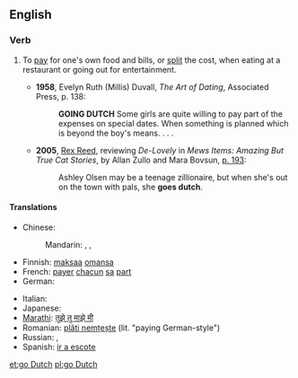 ==English==
{{wikipedia|Going Dutch}}

===Verb===
{{en-verb|inf=[[to]] [[go]] [[Dutch]]|goes Dutch|going Dutch|went Dutch|gone Dutch}}

# {{idiomatic}} To [[pay]] for one's own food and bills, or [[split]] the cost, when eating at a restaurant or going out for entertainment.
#* '''1958''', Evelyn Ruth (Millis) Duvall, ''The Art of Dating'', Associated Press, p. 138:
#*: '''GOING DUTCH''' Some girls are quite willing to pay part of the expenses on special dates.  When something is planned which is beyond the boy's means. . . .
#* '''2005''', [[w:Rex Reed|Rex Reed]], reviewing ''De-Lovely'' in ''Mews Items: Amazing But True Cat Stories'', by Allan Zullo and Mara Bovsun, [http://books.google.com/books?id=m2G5BIoIKZgC&pg=RA1-PA193&dq=%22goes+Dutch%22&lr=&ei=Ip1kR6PgCYLusgPSorScAw&sig=pPIwDBOtKTAZB9TTurE0u7j-7oY#PRA1-PA195,M1 p. 193]:
#*: Ashley Olsen may be a teenage zillionaire, but when she's out on the town with pals, she '''goes dutch'''.

====Translations====
{{trans-top|split the cost}}
* Chinese:
*: Mandarin: {{qualifier|informal}} {{t-|cmn|AA致|tr=èièi zhì|sc=Hani}}, {{qualifier|formal}} {{t|cmn|各自付帳|sc=Hani}}, {{t|cmn|各自付帐|tr=gèzì fùzhàng|sc=Hani}}
* Finnish: [[maksaa]] [[oma|omansa]]
* French: [[payer]] [[chacun]] [[sa]] [[part#French|part]]
* German: {{t|de|getrennte Kasse machen}}
{{trans-mid}}
* Italian: {{t|it|fare alla romana}}
* Japanese: {{t-|ja|割り勘にする|tr=わりかんにする, warikan ni suru}}
* [[Marathi]]: [[तुझे तु माझे मी]]
* Romanian: [[plăti nemțește]] (lit. "paying German-style")
* Russian: {{t|ru|устраивать складчину|tr=ustráivat’ skládčinu|sc=Cyrl}} {{impf}}, {{t|ru|устроить складчину|tr=ustróit’ skládčinu|sc=Cyrl}} {{pf}}
* Spanish: [[ir a escote]]
{{trans-bottom}}

[[et:go Dutch]]
[[pl:go Dutch]]
